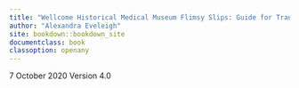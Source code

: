 ```yaml
---
title: "Wellcome Historical Medical Museum Flimsy Slips: Guide for Transcribers"
author: "Alexandra Eveleigh"
site: bookdown::bookdown_site
documentclass: book
classoption: openany
---
```


7 October 2020
Version 4.0
